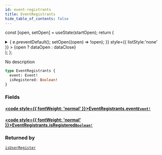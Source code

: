 ```yaml
---
id: event-registrants
title: EventRegistrants
hide_table_of_contents: false
---
```






const [open, setOpen] = useState(startOpen);
return (
<details {...(open ? { open: true } : {})} className="details" style={{ border:'none', boxShadow:'none', background:'var(--ifm-background-color)' }}>
<summary
onClick={(e) => {
e.preventDefault();
setOpen((open) => !open);
}}
style={{ listStyle:'none' }} >
{open ? dataOpen : dataClose}
</summary>
{open && children}
</details>
);
};

No description

```graphql
type EventRegistrants {
  event: Event!
  isRegistered: Boolean!
}
```

### Fields

#### [<code style={{ fontWeight: 'normal' }}>EventRegistrants.<b>event</b></code>](#)<Bullet />[`Event!`](/schema/objects/event) <Badge class="secondary" text="non-null"/> <Badge class="secondary" text="object"/>

>

#### [<code style={{ fontWeight: 'normal' }}>EventRegistrants.<b>isRegistered</b></code>](#)<Bullet />[`Boolean!`](/schema/scalars/boolean) <Badge class="secondary" text="non-null"/> <Badge class="secondary" text="scalar"/>

>

### Returned by

[`isUserRegister`](/schema/queries/is-user-register) <Badge class="secondary" text="query"/>
